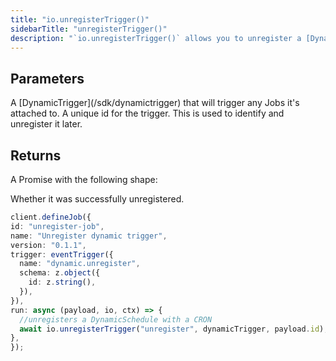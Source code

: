 ```yaml
---
title: "io.unregisterTrigger()"
sidebarTitle: "unregisterTrigger()"
description: "`io.unregisterTrigger()` allows you to unregister a [DynamicTrigger](/sdk/dynamictrigger) that was previously registered with `io.registerTrigger()`."
---
```


## Parameters

<Snippet file="stable-key-param.mdx" />
<ResponseField name="dynamicTrigger" type="DynamicTrigger" required>
  A [DynamicTrigger](/sdk/dynamictrigger) that will trigger any Jobs it's attached to.
</ResponseField>
<ResponseField name="id" type="string" required>
  A unique id for the trigger. This is used to identify and unregister it later.
</ResponseField>

## Returns

A Promise with the following shape:

<ResponseField name="ok" type="boolean" required>
  Whether it was successfully unregistered.
</ResponseField>

<RequestExample>
  
  ```typescript
client.defineJob({
  id: "unregister-job",
  name: "Unregister dynamic trigger",
  version: "0.1.1",
  trigger: eventTrigger({
    name: "dynamic.unregister",
    schema: z.object({
      id: z.string(),
    }),
  }),
  run: async (payload, io, ctx) => {
    //unregisters a DynamicSchedule with a CRON 
    await io.unregisterTrigger("unregister", dynamicTrigger, payload.id);
},
});
```

</RequestExample>
